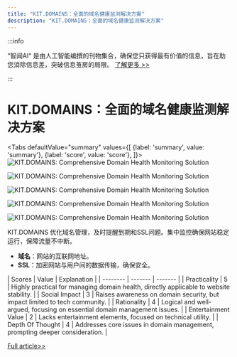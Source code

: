 ```yaml
---
title: "KIT.DOMAINS：全面的域名健康监测解决方案"
description: "KIT.DOMAINS：全面的域名健康监测解决方案"
---
```



:::info

“智闻AI“ 是由人工智能编撰的刊物集合，确保您只获得最有价值的信息，旨在助您消除信息差，突破信息茧房的局限。  [了解更多 >>](/)

:::

# KIT.DOMAINS：全面的域名健康监测解决方案


<Tabs
	defaultValue="summary"
	values={[
	{label: 'summary', value: 'summary'},
	{label: 'score', value: 'score'},
]}>
<TabItem value="summary">
<img
  src="https://image.informedainews.com/2024/06/10/To-Pbv-1717983402-0.jpg"
  alt="KIT.DOMAINS: Comprehensive Domain Health Monitoring Solution"
/>

<img
  src="https://image.informedainews.com/2024/06/10/To-kVN-1717983402-1.jpg"
  alt="KIT.DOMAINS: Comprehensive Domain Health Monitoring Solution"
/>

<img
  src="https://image.informedainews.com/2024/06/10/To-sLm-1717983402-2.jpg"
  alt="KIT.DOMAINS: Comprehensive Domain Health Monitoring Solution"
/>

<img
  src="https://image.informedainews.com/2024/06/10/To-lOY-1717983402-3.jpg"
  alt="KIT.DOMAINS: Comprehensive Domain Health Monitoring Solution"
/>

<img
  src="https://image.informedainews.com/2024/06/10/To-hau-1717983402-4.jpg"
  alt="KIT.DOMAINS: Comprehensive Domain Health Monitoring Solution"
/>



KIT.DOMAINS 优化域名管理，及时提醒到期和SSL问题。集中监控确保网站稳定运行，保障流量不中断。

* **域名**：网站的互联网地址。
* **SSL**：加密网站与用户间的数据传输，确保安全。
</TabItem>
<TabItem value="score">
	| Scores     | Value   | Explanation |
	| -------- | ------- | ------- |
	| Practicality  | 5    | Highly practical for managing domain health, directly applicable to website stability.    |
	| Social Impact | 3     | Raises awareness on domain security, but impact limited to tech community.    |
	| Rationality    | 4    | Logical and well-argued, focusing on essential domain management issues.    |
	| Entertainment Value    | 2    | Lacks entertainment elements, focused on technical utility.    |
	| Depth Of Thought    | 4    | Addresses core issues in domain management, prompting deeper consideration.    |
</TabItem>
</Tabs>

[Full article>>](https://www.producthunt.com/posts/kit-domains)
